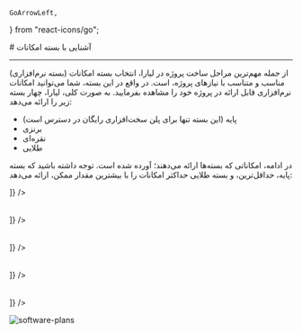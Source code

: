     GoArrowLeft,
} from "react-icons/go";


<Layout>
<Head>
<title>مستندات بسته امکانات پلتفرم  - لیارا</title>

<meta property="og:title" content="مستندات خدمات رایانش ابری لیارا" />
<meta property="og:description" content="مستندات مربوط به آشنایی با بسته امکانات یک پلتفرم در لیارا"  />
<meta property="og:image" content="https://files.liara.ir/liara/logos/liara-poster.jpg" />
</Head>
# آشنایی با بسته امکانات

<hr className="mb-2" />
از جمله مهم‌ترین مراحل ساخت پروژه در لیارا، انتخاب بسته امکانات (بسته نرم‌افزاری) مناسب و متناسب با نیازهای پروژه، است. 
در واقع در این بسته، شما می‌توانید امکانات نرم‌افزاری قابل ارائه در پروژه خود را مشاهده بفرمایید. 
به صورت کلی، لیارا، چهار بسته زیر را ارائه می‌دهد:
<div className="h-2" />
<ul>
    <li>پایه (این بسته تنها برای پلن سخت‌افزاری رایگان در دسترس است)</li>
    <li>برنزی</li>
    <li>نقره‌ای</li>
    <li>طلایی</li>
</ul>
<div className="h-2" />

در ادامه، امکاناتی که بسته‌ها ارائه می‌دهند؛ آورده شده است. توجه داشته باشید که بسته پایه، حداقل‌ترین، و بسته طلایی حداکثر امکانات را با بیشترین مقدار ممکن، ارائه می‌دهد:

<Section id='deployment-features' title="امکانات استقرار" />
<Table  headers={ ["امکانات استقرار", "بسته پایه", "بسته برنزی", "بسته نقره‌ای", "بسته طلایی"]}
 data={ [
  ["حداکثر امکان استقرار در یک روز", "10", "20", "50", "بی‌نهایت"],
  ["حداکثر حجم قابل آپلود سورس کد پروژه", "128MB", "128MB", "256MB", "256MB"],
  ["حداکثر زمان مجاز هر build", "5Mins", "5Min", "10Mins", "20Mins"],
  ["امکان استقرار بدون اختلال", "ندارد", "ندارد", "دارد", "دارد"],
  ["امکان بازگشت به استقرار قبلی", "ندارد", "دارد", "دارد", "دارد"],
  ["امکان استفاده از builder خارج از کشور", "ندارد", "دارد", "دارد", "دارد"],
  
]} />

<Section id='backup-features' title="امکانات پشتیبان‌گیری" />
<Table  headers={ ["امکانات پشتیبان‌گیری", "بسته پایه", "بسته برنزی", "بسته نقره‌ای", "بسته طلایی"]}
 data={ [
  ["امکان پشتیبان‌گیری خودکار ساعتی", "ندارد", "ندارد", "ندارد", "تا 12 ساعت گذشته"],
  ["امکان پشتیبان‌گیری خودکار روزانه", "ندارد", "ندارد", "تا 7 روز گذشته", "تا 7 روز گذشته"],
  ["امکان پشتیبان‌گیری خودکار هفتگی", "ندارد", "ندارد", "ندارد", "تا 4 هفته گذشته"],
  ["امکان پشتیبان‌گیری خودکار ماهانه", "ندارد", "ندارد", "ندارد", "تا 3 ماه گذشته"],
  ["امکان پشتیبان‌گیری دستی", "ندارد", "ندارد", "دارد", "دارد"],
  ["حداکثر میزان پشتیبان‌گیری دستی در ساعت", "0", "0", "2", "10"],
  ["میزان فضای پشتیبان قابل ارائه", "0GB", "0GB", "45GB", "155GB"],
  
]} />

<Section id='logs' title="گزارشات " />
<Table  headers={ ["گزارشات", "بسته پایه", "بسته برنزی", "بسته نقره‌ای", "بسته طلایی"]}
 data={ [
  ["مدت زمان نگه‌داری لاگ‌ها", "یک ساعت", "7 روز", "30 روز", "60 روز"],
  ["زمان نمایش نمودار منابع مصرفی سخت‌افزاری", "تا یک ساعت", "تا 7 روز", "تا 30 روز", "تا 60 روز"],
  
]} />

<Section id='disks' title="دیسک‌ها" />
<Table  headers={ ["دیسک‌ها", "بسته پایه", "بسته برنزی", "بسته نقره‌ای", "بسته طلایی"]}
 data={ [
  ["حداکثر تعداد دیسک‌های ایجادی", "0", "2", "5", "10"],
  ["حداکثر تعداد اکانت‌های FTP", "0", "2", "2", "100"],
  
]} />

<Section id='other-features' title="سایر امکانات" />
<Table  headers={["سایر امکانات", "بسته پایه", "بسته برنزی", "بسته نقره‌ای", "بسته طلایی"]}
 data={ [
  ["امکان تهیه گواهی SSL رایگان", "دارد", "دارد", "دارد", "دارد"],
  ["حداکثر دامنه‌های قابل اضافه‌شدن", "1", "5", "5", "بی‌نهایت"],
  ["امکان تنظیم dns server دلخواه", "ندارد", "دارد", "دارد", "دارد"],
  ["امکان غیرفعال کردن فایل‌سیستم ReadOnly", "ندارد", "دارد", "دارد", "دارد"],
  
]} />

<img src="https://files.liara.ir/liara/docs/software-plans.png" alt='software-plans' />

</Layout>